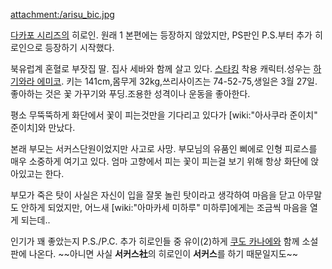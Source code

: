 attachment:/arisu_bic.jpg

[[다카포 시리즈]]의 히로인.
원래 1 본편에는 등장하지 않았지만, PS판인 P.S.부터 추가 히로인으로 등장하기 시작했다.

북유럽계 혼혈로 부잣집 딸. 집사 세바와 함께 살고 있다.
[[스타킹]] 착용 캐릭터.성우는 [[하기와라 에미코]].
키는 141cm,몸무게 32kg,쓰리사이즈는 74-52-75,생일은 3월 27일.
좋아하는 것은 꽃 가꾸기와 푸딩.조용한 성격이나 운동을 좋아한다.

평소 무뚝뚝하게 화단에서 꽃이 피는것만을 기다리고 있다가 [wiki:"아사쿠라 준이치" 준이치]와 만났다.

본래 부모는 서커스단원이었지만 사고로 사망. 부모님의 유품인 삐에로 인형 피로스를 매우 소중하게 여기고 있다. 엄마 고향에서 피는 꽃이 피는걸 보기 위해 항상 화단에 앉아있고는 한다.

부모가 죽은 탓이 사실은 자신이 입을 잘못 놀린 탓이라고 생각하여 마음을 닫고 아무말도 안하게 되었지만, 어느새 [wiki:"아마카세 미하루" 미하루]에게는 조금씩 마음을 열게 되는데..

인기가 꽤 좋았는지 P.S./P.C. 추가 히로인들 중 유이(2)하게 [[쿠도 카나에]]와 함께 소설판에 나온다. ~~아니면 사실 '''서커스社'''의 히로인이 '''서커스'''를 하기 때문일지도~~

